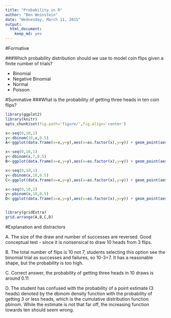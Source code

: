 ```yaml
---
title: "Probability in R"
author: "Ben Weinstein"
date: "Wednesday, March 11, 2015"
output:
  html_document:
    keep_md: yes
---
```


#Formative

###Which probability distribution should we use to model coin flips given a finite number of trials?

* Binomial 
* Negative Binomial 
* Normal 
* Poisson 

#Summative
###What is the probability of getting three heads in ten coin flips?

```r
library(ggplot2)
library(knitr)
opts_chunk$set(fig.path='figure/',fig.align='center')

x<-seq(0,10,1)
y<-dbinom(10,x,0.5)
A<-ggplot(data.frame(x=x,y=y),aes(x=as.factor(x),y=y)) + geom_point(aes(group=1)) + theme_bw() + geom_point(x=4,y=dbinom(x=10,size=3,prob=0.5),col='red',size=10) + labs(y="Probability",x="# of heads") + geom_line(aes(group=1)) + ggtitle("A: dbinom(x=10,size=3,prob=0.5)")

x<-seq(0,10,1)
y<-dbinom(x,7,0.5)
B<-ggplot(data.frame(x=x,y=y),aes(x=as.factor(x),y=y)) + geom_point(aes(group=1)) + theme_bw() + geom_point(x=4,y=dbinom(x=3,size=7,prob=0.5),col='red',size=10) + labs(y="Probability",x="# of heads") + geom_line(aes(group=1)) + ggtitle("B: dbinom(x=3,size=7,prob=0.5)")

x<-seq(0,10,1)
y<-dbinom(x,10,0.5)
C<-ggplot(data.frame(x=x,y=y),aes(x=as.factor(x),y=y)) + geom_point(aes(group=1)) + theme_bw() + geom_point(x=4,y=dbinom(3,10,0.5),col='red',size=10) + labs(y="Probability",x="# of heads") + geom_line(aes(group=1)) + ggtitle("C: dbinom(x=3,size=10,prob=0.5)")

x<-seq(0,10,1)
y<-pbinom(x,10,0.5)
D<-ggplot(data.frame(x=x,y=y),aes(x=as.factor(x),y=y)) + geom_point(aes(group=1)) + theme_bw() + geom_point(x=4,y=pbinom(3,10,0.5),col='red',size=10) + labs(y="Probability",x="# of heads") + geom_line(aes(group=1)) + ggtitle("D: pbinom(x=3,size=10,prob=0.5)")


library(gridExtra)
grid.arrange(A,B,C,D)
```

#Explanation and distractors

A. The size of the draw and number of successes are reversed. Good conceptual test - since it is nonsensical to draw 10 heads from 3 flips.

B. The total number of flips is 10 not 7, students selecting this option see the binomial trial as successes and failures, so 10-3=7. It has a reasonable shape, but the probability is too high.

C. Correct answer, the probability of getting three heads in 10 draws is around 0.11

D. The student has confused with the probability of a point estimate (3 heads) denoted by the dbinom density function with the probability of getting 3 or less heads, which is the cumulative distribution function pbinom. While the estimate is not that far off, the increasing function towards ten should seem wrong.


